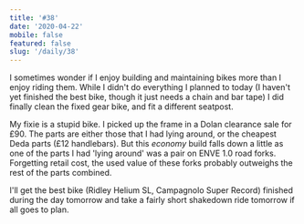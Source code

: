 ```yaml
---
title: '#38'
date: '2020-04-22'
mobile: false
featured: false
slug: '/daily/38'
---
```


I sometimes wonder if I enjoy building and maintaining bikes more than I enjoy riding them. While I didn't do everything I planned to today (I haven't yet finished the best bike, though it just needs a chain and bar tape) I did finally clean the fixed gear bike, and fit a different seatpost.

My fixie is a stupid bike. I picked up the frame in a Dolan clearance sale for £90. The parts are either those that I had lying around, or the cheapest Deda parts (£12 handlebars). But this _economy_ build falls down a little as one of the parts I had 'lying around' was a pair on ENVE 1.0 road forks. Forgetting retail cost, the used value of these forks probably outweighs the rest of the parts combined.

I'll get the best bike (Ridley Helium SL, Campagnolo Super Record) finished during the day tomorrow and take a fairly short shakedown ride tomorrow if all goes to plan.
